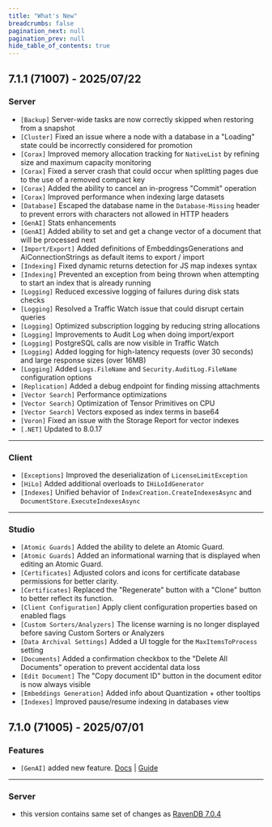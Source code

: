 ```yaml
---
title: "What's New"
breadcrumbs: false
pagination_next: null
pagination_prev: null
hide_table_of_contents: true
---
```


## 7.1.1 (71007) - 2025/07/22

### Server

* `[Backup]` Server-wide tasks are now correctly skipped when restoring from a snapshot
* `[Cluster]` Fixed an issue where a node with a database in a "Loading" state could be incorrectly considered for promotion
* `[Corax]` Improved memory allocation tracking for `NativeList` by refining size and maximum capacity monitoring
* `[Corax]` Fixed a server crash that could occur when splitting pages due to the use of a removed compact key
* `[Corax]`  Added the ability to cancel an in-progress "Commit" operation
* `[Corax]`  Improved performance when indexing large datasets
* `[Database]` Escaped the database name in the `Database-Missing` header to prevent errors with characters not allowed in HTTP headers
* `[GenAI]` Stats enhancements 
* `[GenAI]` Added ability to set and get a change vector of a document that will be processed next
* `[Import/Export]` Added definitions of EmbeddingsGenerations and AiConnectionStrings as default items to export / import
* `[Indexing]` Fixed dynamic returns detection for JS map indexes syntax
* `[Indexing]` Prevented an exception from being thrown when attempting to start an index that is already running
* `[Logging]` Reduced excessive logging of failures during disk stats checks
* `[Logging]` Resolved a Traffic Watch issue that could disrupt certain queries
* `[Logging]` Optimized subscription logging by reducing string allocations
* `[Logging]` Improvements to Audit Log when doing import/export
* `[Logging]` PostgreSQL calls are now visible in Traffic Watch
* `[Logging]` Added logging for high-latency requests (over 30 seconds) and large response sizes (over 16MB)
* `[Logging]`  Added `Logs.FileName` and `Security.AuditLog.FileName` configuration options
* `[Replication]` Added a debug endpoint for finding missing attachments
* `[Vector Search]` Performance optimizations
* `[Vector Search]` Optimization of Tensor Primitives on CPU
* `[Vector Search]` Vectors exposed as index terms in base64
* `[Voron]` Fixed an issue with the Storage Report for vector indexes
* `[.NET]` Updated to 8.0.17

<hr/>

### Client

* `[Exceptions]` Improved the deserialization of `LicenseLimitException`
* `[HiLo]` Added additional overloads to `IHiLoIdGenerator`
* `[Indexes]` Unified behavior of `IndexCreation.CreateIndexesAsync` and `DocumentStore.ExecuteIndexesAsync`
<hr/>

### Studio

* `[Atomic Guards]` Added the ability to delete an Atomic Guard.
* `[Atomic Guards]` Added an informational warning that is displayed when editing an Atomic Guard.
* `[Certificates]` Adjusted colors and icons for certificate database permissions for better clarity.
* `[Certificates]` Replaced the "Regenerate" button with a "Clone" button to better reflect its function.
* `[Client Configuration]` Apply client configuration properties based on enabled flags
* `[Custom Sorters/Analyzers]` The license warning is no longer displayed before saving Custom Sorters or Analyzers
* `[Data Archival Settings]` Added a UI toggle for the `MaxItemsToProcess` setting
* `[Documents]` Added a confirmation checkbox to the "Delete All Documents" operation to prevent accidental data loss
* `[Edit Document]` The "Copy document ID" button in the document editor is now always visible
* `[Embeddings Generation]` Added info about Quantization + other tooltips
* `[Indexes]` Improved pause/resume indexing in databases view

## 7.1.0 (71005) - 2025/07/01

### Features

- `[GenAI]` added new feature. [Docs](https://ravendb.net/docs/article-page/7.1/csharp/ai-integration/gen-ai-integration/gen-ai-overview) | [Guide](https://ravendb.net/articles/survive-the-ai-tidal-wave-with-ravendb-genai)

<hr />

### Server

- this version contains same set of changes as [RavenDB 7.0.4](https://ravendb.net/whats-new?buildNumber=70023)
